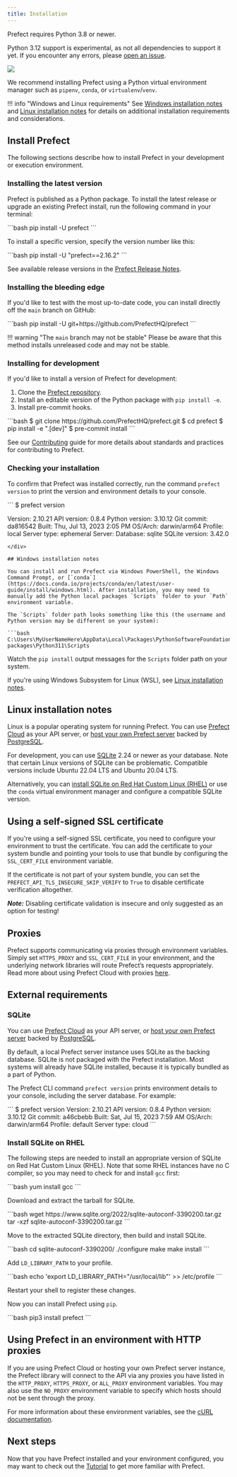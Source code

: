 ```yaml
---
title: Installation
---
```


Prefect requires Python 3.8 or newer.

Python 3.12 support is experimental, as not all dependencies to support it yet. If you encounter any errors, please [open an issue](https://github.com/PrefectHQ/prefect/issues/new?assignees=&labels=needs%3Atriage%2Cbug&projects=&template=1_general_bug_report.yaml).

<p align="left">
  <a href="https://pypi.python.org/pypi/prefect/" alt="Python Versions">
    <img src="https://img.shields.io/pypi/pyversions/prefect?color=0052FF&labelColor=090422" />
  </a>
</p>

We recommend installing Prefect using a Python virtual environment manager such as `pipenv`, `conda`, or `virtualenv`/`venv`.

!!! info "Windows and Linux requirements"
    See [Windows installation notes](#windows-installation-notes) and [Linux installation notes](#linux-installation-notes) for details on additional installation requirements and considerations.

## Install Prefect

The following sections describe how to install Prefect in your development or execution environment.

### Installing the latest version

Prefect is published as a Python package. To install the latest release or upgrade an existing Prefect install, run the following command in your terminal:

<div class="terminal">
```bash
pip install -U prefect
```
</div>

To install a specific version, specify the version number like this:

<div class="terminal">
```bash
pip install -U "prefect==2.16.2"
```
</div>

See available release versions in the [Prefect Release Notes](https://github.com/PrefectHQ/prefect/blob/main/RELEASE-NOTES.md).

### Installing the bleeding edge

If you'd like to test with the most up-to-date code, you can install directly off the `main` branch on GitHub:

<div class="terminal">
```bash
pip install -U git+https://github.com/PrefectHQ/prefect
```
</div>

!!! warning "The `main` branch may not be stable"
    Please be aware that this method installs unreleased code and may not be stable.

### Installing for development

If you'd like to install a version of Prefect for development:

1. Clone the [Prefect repository](https://github.com/PrefectHQ/prefect).
2. Install an editable version of the Python package with `pip install -e`.
3. Install pre-commit hooks.

<div class="terminal">
```bash
$ git clone https://github.com/PrefectHQ/prefect.git
$ cd prefect
$ pip install -e ".[dev]"
$ pre-commit install
```
</div>

See our [Contributing](/2.17/contributing/overview/) guide for more details about standards and practices for contributing to Prefect.

### Checking your installation

To confirm that Prefect was installed correctly, run the command `prefect version` to print the version and environment details to your console.

<div class="terminal">
```
$ prefect version

Version:             2.10.21
API version:         0.8.4
Python version:      3.10.12
Git commit:          da816542
Built:               Thu, Jul 13, 2023 2:05 PM
OS/Arch:             darwin/arm64
Profile:              local
Server type:         ephemeral
Server:
  Database:          sqlite
  SQLite version:    3.42.0

```
</div>

## Windows installation notes

You can install and run Prefect via Windows PowerShell, the Windows Command Prompt, or [`conda`](https://docs.conda.io/projects/conda/en/latest/user-guide/install/windows.html). After installation, you may need to manually add the Python local packages `Scripts` folder to your `Path` environment variable.

The `Scripts` folder path looks something like this (the username and Python version may be different on your system):

```bash
C:\Users\MyUserNameHere\AppData\Local\Packages\PythonSoftwareFoundation.Python.3.11_qbz5n2kfra8p0\LocalCache\local-packages\Python311\Scripts
```

Watch the `pip install` output messages for the `Scripts` folder path on your system.

If you're using Windows Subsystem for Linux (WSL), see [Linux installation notes](#linux-installation-notes).

## Linux installation notes

Linux is a popular operating system for running Prefect. You can use [Prefect Cloud](/2.17/ui/cloud/) as your API server, or [host your own Prefect server](/2.17/host/) backed by [PostgreSQL](/2.17/concepts/database/#configuring_a_postgresql_database).

For development, you can use [SQLite](/2.17/concepts/database/#configuring_a_sqlite_database) 2.24 or newer as your database. Note that certain Linux versions of SQLite can be problematic. Compatible versions include Ubuntu 22.04 LTS and Ubuntu 20.04 LTS.

Alternatively, you can [install SQLite on Red Hat Custom Linux (RHEL)](#install-sqlite-on-rhel) or use the `conda` virtual environment manager and configure a compatible SQLite version.

## Using a self-signed SSL certificate

If you're using a self-signed SSL certificate, you need to configure your
environment to trust the certificate. You can add the
certificate to your system bundle and pointing your tools to use that bundle by configuring the `SSL_CERT_FILE` environment variable.

If the certificate is not part of your system bundle, you can set the
`PREFECT_API_TLS_INSECURE_SKIP_VERIFY` to `True` to disable certificate verification altogether.

***Note:*** Disabling certificate validation is insecure and only suggested as an option for testing!

## Proxies

Prefect supports communicating via proxies through environment variables. Simply set `HTTPS_PROXY` and `SSL_CERT_FILE` in your environment, and the underlying network libraries will route Prefect’s requests appropriately. Read more about using Prefect Cloud with proxies [here](https://discourse.prefect.io/t/using-prefect-cloud-with-proxies/1696).

## External requirements

### SQLite

You can use [Prefect Cloud](/2.17/ui/cloud/) as your API server, or [host your own Prefect server](/2.17/host/) backed by [PostgreSQL](/2.17/concepts/database/#configuring_a_postgresql_database).

By default, a local Prefect server instance uses SQLite as the backing database. SQLite is not packaged with the Prefect installation. Most systems will already have SQLite installed, because it is typically bundled as a part of Python.

The Prefect CLI command `prefect version` prints environment details to your console, including the server database. For example:

<div class="terminal">
```
$ prefect version
Version:             2.10.21
API version:         0.8.4
Python version:      3.10.12
Git commit:          a46cbebb
Built:               Sat, Jul 15, 2023 7:59 AM
OS/Arch:             darwin/arm64
Profile:              default
Server type:         cloud
```
</div>

### Install SQLite on RHEL

The following steps are needed to install an appropriate version of SQLite on Red Hat Custom Linux (RHEL). Note that some RHEL instances have no C compiler, so you may need to check for and install `gcc` first:

<div class="terminal">
```bash
yum install gcc
```
</div>

Download and extract the tarball for SQLite.

<div class="terminal">
```bash
wget https://www.sqlite.org/2022/sqlite-autoconf-3390200.tar.gz
tar -xzf sqlite-autoconf-3390200.tar.gz
```
</div>

Move to the extracted SQLite directory, then build and install SQLite.

<div class="terminal">
```bash
cd sqlite-autoconf-3390200/
./configure
make
make install
```
</div>

Add `LD_LIBRARY_PATH` to your profile.

<div class="terminal">
```bash
echo 'export LD_LIBRARY_PATH="/usr/local/lib"' >> /etc/profile
```
</div>

Restart your shell to register these changes.

Now you can install Prefect using `pip`.

<div class="terminal">
```bash
pip3 install prefect
```
</div>

## Using Prefect in an environment with HTTP proxies

If you are using Prefect Cloud or hosting your own Prefect server instance, the Prefect library
will connect to the API via any proxies you have listed in the `HTTP_PROXY`,
`HTTPS_PROXY`, or `ALL_PROXY` environment variables.  You may also use the `NO_PROXY`
environment variable to specify which hosts should not be sent through the proxy.

For more information about these environment variables, see the [cURL
documentation](https://everything.curl.dev/usingcurl/proxies/env).

## Next steps

Now that you have Prefect installed and your environment configured, you may want to check out the [Tutorial](/2.17/tutorial/) to get more familiar with Prefect.
